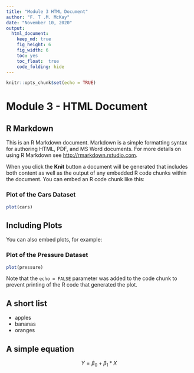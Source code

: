 ```yaml
---
title: "Module 3 HTML Document"
author: "F. T .M. McKay"
date: "November 10, 2020"
output: 
  html_document:
    keep_md: true
    fig_height: 6
    fig_width: 6
    toc: yes
    toc_float:  true
    code_folding: hide
--- 
```


```r
knitr::opts_chunk$set(echo = TRUE)
```

# Module 3 - HTML Document

## R Markdown  {#nextsteps .emphasized}

This is an R Markdown document. Markdown is a simple formatting syntax for authoring HTML, PDF, and MS Word documents. For more details on using R Markdown see <http://rmarkdown.rstudio.com>.

When you click the **Knit** button a document will be generated that includes both content as well as the output of any embedded R code chunks within the document. You can embed an R code chunk like this:

### Plot of the Cars Dataset

```r
plot(cars)
```

## Including Plots

You can also embed plots, for example:

### Plot of the Pressure Dataset

```r
plot(pressure)
```

Note that the `echo = FALSE` parameter was added to the code chunk to prevent printing of the R code that generated the plot.

## A short list

* apples
* bananas
* oranges

## A simple equation

$$ Y = \beta_0 + \beta_1*X $$

